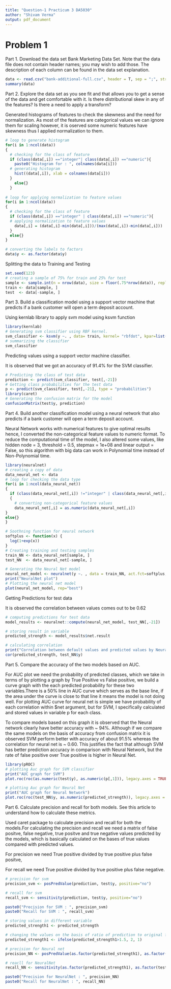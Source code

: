 ```yaml
---
title: "Question-1 Practicum 3 DA5030"
author: "Shivam Verma"
output: pdf_document
---
```

# Problem 1

Part 1. Download the data set Bank Marketing Data Set. Note that the data file does not contain header names; you may wish to add those. The description of each column can be found in the data set explanation.

```r
data <- read.csv("bank-additional-full.csv", header = T, sep = ";", stringsAsFactors = TRUE)
summary(data)
```

Part 2. Explore the data set as you see fit and that allows you to get a sense of the data and get comfortable with it. Is there distributional skew in any of the features? Is there a need to apply a transform? 

Generated histograms of features to check the skewness and the need for normalization. As most of the features are categorical values we can ignore them for scaling however, it is oserved some numeric features have skewness thus I applied normalization to them.

```r
# loop to generate histogram
for(i in 1:ncol(data))
{
  # checking for the class of feature 
  if (class(data[,i]) =="integer"| class(data[,i]) =="numeric"){
    paste0("Histogram for : ", colnames(data[i]))
  # generating histogram
    hist((data[,i]), xlab = colnames(data[i]))
  }
    else{}
  }
    
# loop for applying normalization to feature values
for(i in 1:ncol(data))
{
  # checking for the class of feature
  if (class(data[,i]) =="integer" | class(data[,i]) =="numeric"){
  # applying normalization to feature values
    data[,i] = (data[,i]-min(data[,i]))/(max(data[,i])-min(data[,i]))
  }
  else{}
}

# converting the labels to factors 
data$y <- as.factor(data$y)
```

Splitting the data to Training and Testing

```r
set.seed(123)
# creating a sample of 75% for train and 25% for test
sample <- sample.int(n = nrow(data), size = floor(.75*nrow(data)), replace = F)
train <- data[sample, ]
test  <- data[-sample, ]
```

Part 3. Build a classification model using a support vector machine that predicts if a bank customer will open a term deposit account.

Using kernlab library to apply svm model using ksvm function

```r
library(kernlab)
# Generating svm classifier using RBF kernel.
svm_classifier <- ksvm(y ~. , data= train, kernel= "rbfdot", kpar=list(sigma=0.015), C=70, cross=4,prob.model=TRUE)
# summarizing the classifier
svm_classifier
```

Predicting values using a support vector machine classifier. 

It is observed that we got an accuracy of 91.4% for the SVM classifier.

```r
# Predicting the class of test data
prediction <- predict(svm_classifier, test[,-21])
# Getting class probabilities for the test data 
p <- predict(svm_classifier, test[,-21], type = "probabilities")
library(caret)
# Generating the confusion matrix for the model
confusionMatrix(test$y, prediction)
```

Part 4. Build another classification model using a neural network that also predicts if a bank customer will open a term deposit account.

Neural Network works with numerical features to give optimal results hence, I converted the non-categorical feature values to numeric format. To reduce the computational time of the model, I also altered some values, like hidden node = 3, threshold = 0.5, stepmax = 1e+08 and linear output = False, so this algorithm with big data can work in Polynomial time instead of Non-Polynomial time.

```r
library(neuralnet)
# creating a copy of data 
data_neural_net <- data
# loop for checking the data type
for(i in 1:ncol(data_neural_net))
{
  if (class(data_neural_net[,i]) !="integer" | class(data_neural_net[,i]) !="numeric")
  {
    # converting non-categorical feature values
    data_neural_net[,i] = as.numeric(data_neural_net[,i])
}
else{}
}

# Soothning function for neural network
softplus <- function(x) {
  log(1+exp(x))
}
# Creating training and testing samples
train_NN <- data_neural_net[sample, ]
test_NN  <- data_neural_net[-sample, ]

# Generating the Neural Net model
neural_net_model <- neuralnet(y ~. , data = train_NN, act.fct=softplus, hidden = 3, threshold=0.5, rep=1, stepmax = 1e+08, linear.output = F)
print("NeuralNet plot")
# Plotting the neural net model
plot(neural_net_model, rep="best")
```

Getting Predictions for test data

It is observed the correlation between values comes out to be 0.62

```r
# computing predictions for test data
model_results <- neuralnet::compute(neural_net_model, test_NN[,-21])

# storing result in variable
predicted_strength <- model_results$net.result

# calculating correlation
print("Correlation between default values and predicted values by Neural Net")
cor(predicted_strength, test_NN$y)
```

Part 5. Compare the accuracy of the two models based on AUC.

For AUC plot we need the probability of predicted classes, which we take in terms of by plotting a graph by True Positive vs False positive, we build a curve graph with the each predicted probability for these two variables.There is a 50% line in AUC curve which serves as the base line, if the area under the curve is close to that line it means the model is not doing well. For plotting AUC curve for neural net is simple we have probability of each correlation within $net argument, but for SVM, I specifically calculated and stored values in variable p for each class.

To compare models based on this graph it is observed that the Neural network clearly have better accuracy with ~ 94%. Although if we compare the same models on the basis of accuracy from confusion matrix it is observed SVM perform better with accuracy of about 91.5% whereas the correlation for neural net is ~ 0.60. This justifies the fact that although SVM has better prediction accuracy in comparison with Neural Network, but the rate of false positive over True positive is higher in Neural Net.

```r
library(pROC)
# plotting Auc graph for SVM classifier
print("AUC graph for SVM")
plot.roc(roc(as.numeric(test$y), as.numeric(p[,1])), legacy.axes = TRUE, print.auc = TRUE, asp = NA, xlab = "False Positive SVM", ylab = "True Positive", col = "blue", lwd=2)

# plotting Auc graph for Neural Net
print("AUC graph for Neural Network")
plot.roc(roc(test_NN$y, as.numeric(predicted_strength)), legacy.axes = TRUE, print.auc = TRUE, asp = NA, xlab = "False Positive Neural Net", ylab = "True Positive", col = "red", lwd=2)
```

Part 6. Calculate precision and recall for both models. See this article to understand how to calculate these metrics.

Used caret package to calculate precision and recall for both the models.For calculating the precision and recall we need a matrix of false positve, false negative, true positve and true negative values predicted by the models, which is basically calculated on the bases of true values compared with predicted values.

For precision we need True positive divided by true positive plus false positve,

For recall we need True positive divided by true positive plus false negative.

```r
# precision for svm
precision_svm <- posPredValue(prediction, test$y, positive="no")

# recall for svm
recall_svm <- sensitivity(prediction, test$y, positive="no")

paste0("Precision for SVM : ", precision_svm)
paste0("Recall for SVM : ", recall_svm)

# storing values in different variable
predicted_strength1 <- predicted_strength

# changing the values on the basis of ratio of prediction to original factor values in dataset to get precision and recall for Neural Net
predicted_strength1 <- ifelse(predicted_strength1>1.5, 2, 1)

# precision for Neural net
precision_NN <- posPredValue(as.factor(predicted_strength1), as.factor(test_NN$y), positive="1")

# reacll for NeuralNet
recall_NN <- sensitivity(as.factor(predicted_strength1), as.factor(test_NN$y), positive="1")

paste0("Precision for NeuralNet : ", precision_NN)
paste0("Recall for NeuralNet : ", recall_NN)

```

